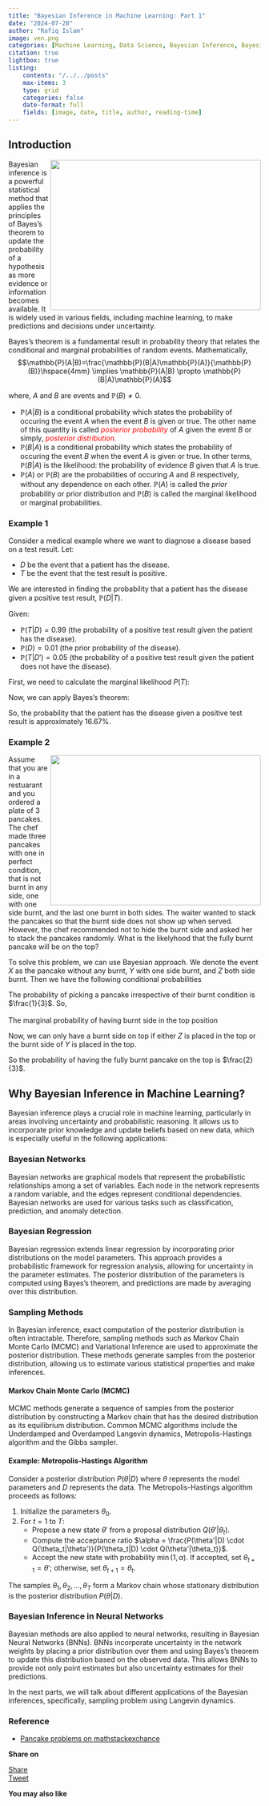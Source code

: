 ```yaml
---
title: "Bayesian Inference in Machine Learning: Part 1"
date: "2024-07-28"
author: "Rafiq Islam"
image: ven.png
categories: [Machine Learning, Data Science, Bayesian Inference, Bayesian Statistics, Statistics]
citation: true
lightbox: true
listing: 
    contents: "/../../posts"
    max-items: 3
    type: grid
    categories: false
    date-format: full
    fields: [image, date, title, author, reading-time]
---  
```


## Introduction  

<p style="text-align: left"><img align="right" width="420" height="300" src="/posts/Bayesian-inference/ven.png">
    Bayesian inference is a powerful statistical method that applies the principles of Bayes's theorem to update the probability of a hypothesis as more evidence or information becomes available. It is widely used in various fields, including machine learning, to make predictions and decisions under uncertainty.
</p>


Bayes's theorem is a fundamental result in probability theory that relates the conditional and marginal probabilities of random events. Mathematically,  
$$\mathbb{P}(A|B)=\frac{\mathbb{P}(B|A)\mathbb{P}(A)}{\mathbb{P}(B)}\hspace{4mm} \implies \mathbb{P}(A|B) \propto \mathbb{P}(B|A)\mathbb{P}(A)$$  

where, $A$ and $B$ are events and $\mathbb{P}(B)\ne 0$.  

- $\mathbb{P}(A|B)$ is a conditional probability which states the probability of occuring the event $A$ when the event $B$ is given or true. The other name of this quantity is called *<span style="color: red">posterior probability</span>* of $A$ given the event $B$ or simply, *<span style="color: red">posterior distribution.</span>*   
- $\mathbb{P}(B|A)$ is a conditional probability which states the probability of occuring the event $B$ when the event $A$ is given or true. In other terms, $\mathbb{P}(B|A)$ is the likelihood: the probability of evidence $B$ given that $A$ is true.  
- $\mathbb{P}(A)$ or $\mathbb{P}(B)$ are the probabilities of occuring $A$ and $B$ respectively, without any dependence on each other. $\mathbb{P}(A)$ is called the *prior* probability or prior distribution and $\mathbb{P}(B)$ is called the marginal likelihood or marginal probabilities.  

### Example 1    
Consider a medical example where we want to diagnose a disease based on a test result. Let:  

- $D$ be the event that a patient has the disease.  
- $T$ be the event that the test result is positive.  

We are interested in finding the probability that a patient has the disease given a positive test result, $\mathbb{P}(D|T)$.  

Given:  

- $\mathbb{P}(T|D) = 0.99$ (the probability of a positive test result given the patient has the disease).  
- $\mathbb{P}(D) = 0.01$ (the prior probability of the disease).  
- $\mathbb{P}(T|D') = 0.05$ (the probability of a positive test result given the patient does not have the disease).  
  
First, we need to calculate the marginal likelihood $P(T)$:
\begin{align*}
    \mathbb{P}(T) &= \mathbb{P}(T|D) \cdot \mathbb{P}(D) + \mathbb{P}(T|D') \cdot \mathbb{P}(D') \\
    \mathbb{P}(T) &= 0.99 \cdot 0.01 + 0.05 \cdot 0.99\\
    \mathbb{P}(T) &= 0.0099 + 0.0495 \\
    \mathbb{P}(T) &= 0.0594 
\end{align*}

Now, we can apply Bayes's theorem:  
\begin{align*}
    \mathbb{P}(D|T) &= \frac{\mathbb{P}(T|D) \cdot \mathbb{P}(D)}{\mathbb{P}(T)}\\
    \mathbb{P}(D|T) &= \frac{0.99 \cdot 0.01}{0.0594}\\
    \mathbb{P}(D|T) &\approx 0.1667 
\end{align*}

So, the probability that the patient has the disease given a positive test result is approximately $16.67\%$.  

### Example 2  

<p style="text-align: left"><img align="right" width="420" height="300" src="/posts/Bayesian-inference/pancake.jpeg">
    Assume that you are in a restuarant and you ordered a plate of 3 pancakes. The chef made three pancakes with one in perfect condition, that is not burnt in any side, one with one side burnt, and the last one burnt in both sides. The waiter wanted to stack the pancakes so that the burnt side does not show up when served. However, the chef recommended not to hide the burnt side and asked her to stack the pancakes randomly. What is the likelyhood that the fully burnt pancake will be on the top?
</p>  
To solve this problem, we can use Bayesian approach. We denote the event $X$ as the pancake without any burnt, $Y$ with one side burnt, and $Z$ both side burnt. Then we have the following conditional probabilities  

\begin{align*}
    \mathbb{P}(\text{top-burnt} | X)&=0\\
    \mathbb{P}(\text{top-burnt} | Y)&=\frac{1}{2}\\
    \mathbb{P}(\text{top-burnt} | Z)&=1\\
\end{align*}  

The probability of picking a pancake irrespective of their burnt condition is $\frac{1}{3}$. So,  
\begin{equation}
    \mathbb{P}(X)=\mathbb{P}(Y)=\mathbb{P}(Z)=\frac{1}{3}
\end{equation}  
The marginal probability of having burnt side in the top position  
\begin{align*}
    \mathbb{P}(\text{top-burnt})&=\mathbb{P}(\text{top-burnt}|X)\mathbb{P}(X)+\mathbb{P}(\text{top-burnt}|Y)\mathbb{P}(Y)+\mathbb{P}(\text{top-burnt}|Z)\mathbb{P}(Z)\\
    &=0\cdot \frac{1}{3}+\frac{1}{2}\cdot\frac{1}{3}+1\cdot\frac{1}{3}\\
    &=\frac{1}{2}
\end{align*}  

Now, we can only have a burnt side on top if either $Z$ is placed in the top or the burnt side of $Y$ is placed in the top. 
\begin{align*}
    \mathbb{P}(Y|\text{top-burnt})&=\frac{\mathbb{P}(\text{top-burnt}|Y)\mathbb{P}(Y)}{\mathbb{P}(\text{top-burnt})}\\
    &=\frac{\mathbb{P}(\text{top-burnt}|Y)\mathbb{P}(Y)}{\mathbb{P}(\text{top-burnt}|X)\mathbb{P}(X)+\mathbb{P}(\text{top-burnt}|Y)\mathbb{P}(Y)+\mathbb{P}(\text{top-burnt}|Z)\mathbb{P}(Z)}\\
    &=\frac{\frac{1}{2}\cdot\frac{1}{3}}{\frac{1}{2}}=\frac{1}{3}\\
    \mathbb{P}(Z|\text{top-burnt})&=\frac{\mathbb{P}(\text{top-burnt}|Z)\mathbb{P}(Z)}{\mathbb{P}(\text{top-burnt})}\\
    &=\frac{\mathbb{P}(\text{top-burnt}|Z)\mathbb{P}(Z)}{\mathbb{P}(\text{top-burnt}|X)\mathbb{P}(X)+\mathbb{P}(\text{top-burnt}|Y)\mathbb{P}(Y)+\mathbb{P}(\text{top-burnt}|Z)\mathbb{P}(Z)}\\
    &=\frac{\frac{1}{3}}{\frac{1}{2}}=\frac{2}{3}
\end{align*}  

So the probability of having the fully burnt pancake on the top is $\frac{2}{3}$.

## Why Bayesian Inference in Machine Learning?

Bayesian inference plays a crucial role in machine learning, particularly in areas involving uncertainty and probabilistic reasoning. It allows us to incorporate prior knowledge and update beliefs based on new data, which is especially useful in the following applications:

### Bayesian Networks

Bayesian networks are graphical models that represent the probabilistic relationships among a set of variables. Each node in the network represents a random variable, and the edges represent conditional dependencies. Bayesian networks are used for various tasks such as classification, prediction, and anomaly detection.

### Bayesian Regression

Bayesian regression extends linear regression by incorporating prior distributions on the model parameters. This approach provides a probabilistic framework for regression analysis, allowing for uncertainty in the parameter estimates. The posterior distribution of the parameters is computed using Bayes's theorem, and predictions are made by averaging over this distribution.

### Sampling Methods

In Bayesian inference, exact computation of the posterior distribution is often intractable. Therefore, sampling methods such as Markov Chain Monte Carlo (MCMC) and Variational Inference are used to approximate the posterior distribution. These methods generate samples from the posterior distribution, allowing us to estimate various statistical properties and make inferences.

#### Markov Chain Monte Carlo (MCMC)

MCMC methods generate a sequence of samples from the posterior distribution by constructing a Markov chain that has the desired distribution as its equilibrium distribution. Common MCMC algorithms include the Underdamped and Overdamped Langevin dynamics, Metropolis-Hastings algorithm and the Gibbs sampler.

#### Example: Metropolis-Hastings Algorithm

Consider a posterior distribution $P(\theta|D)$ where $\theta$ represents the model parameters and $D$ represents the data. The Metropolis-Hastings algorithm proceeds as follows:

1. Initialize the parameters $\theta_0$.
2. For $t = 1$ to $T$:
   - Propose a new state $\theta'$ from a proposal distribution $Q(\theta'|\theta_t)$.
   - Compute the acceptance ratio $\alpha = \frac{P(\theta'|D) \cdot Q(\theta_t|\theta')}{P(\theta_t|D) \cdot Q(\theta'|\theta_t)}$.
   - Accept the new state with probability $\min(1, \alpha)$. If accepted, set $\theta_{t+1} = \theta'$; otherwise, set $\theta_{t+1} = \theta_t$.

The samples $\theta_1, \theta_2, \ldots, \theta_T$ form a Markov chain whose stationary distribution is the posterior distribution $P(\theta|D)$.

### Bayesian Inference in Neural Networks

Bayesian methods are also applied to neural networks, resulting in Bayesian Neural Networks (BNNs). BNNs incorporate uncertainty in the network weights by placing a prior distribution over them and using Bayes's theorem to update this distribution based on the observed data. This allows BNNs to provide not only point estimates but also uncertainty estimates for their predictions.


In the next parts, we will talk about different applications of the Bayesian inferences, specifically, sampling problem using Langevin dynamics.

### Reference  

- [Pancake problems on mathstackexchance](https://math.stackexchange.com/q/660788)

**Share on**  

<div id="fb-root"></div>
<script async defer crossorigin="anonymous"
 src="https://connect.facebook.net/en_US/sdk.js#xfbml=1&version=v20.0"></script>
 
<div class="share-buttons">
<div class="fb-share-button" data-href="https://mrislambd.github.io/posts/Bayesian-inference/"
data-layout="button_count" data-size="small"><a target="_blank" 
 href="https://www.facebook.com/sharer/sharer.php?u=https%3A%2F%2Fmrislambd.github.io%2Fposts%2FBayesian-inference%2F&amp;src=sdkpreparse" 
 class="fb-xfbml-parse-ignore">Share</a></div>

<script src="https://platform.linkedin.com/in.js" type="text/javascript">lang: en_US</script>
<script type="IN/Share" data-url="https://mrislambd.github.io/posts/Bayesian-inference/"></script> 
 
<a href="https://twitter.com/share?ref_src=twsrc%5Etfw" class="twitter-share-button" 
 data-url="https://mrislambd.github.io/posts/Bayesian-inference/" data-show-count="true">Tweet</a>
<script async src="https://platform.twitter.com/widgets.js" charset="utf-8"></script>
</div>

<div class="fb-comments" data-href="https://mrislambd.github.io/posts/Bayesian-inference/"
 data-width="" data-numposts="5"></div>  

 **You may also like**  